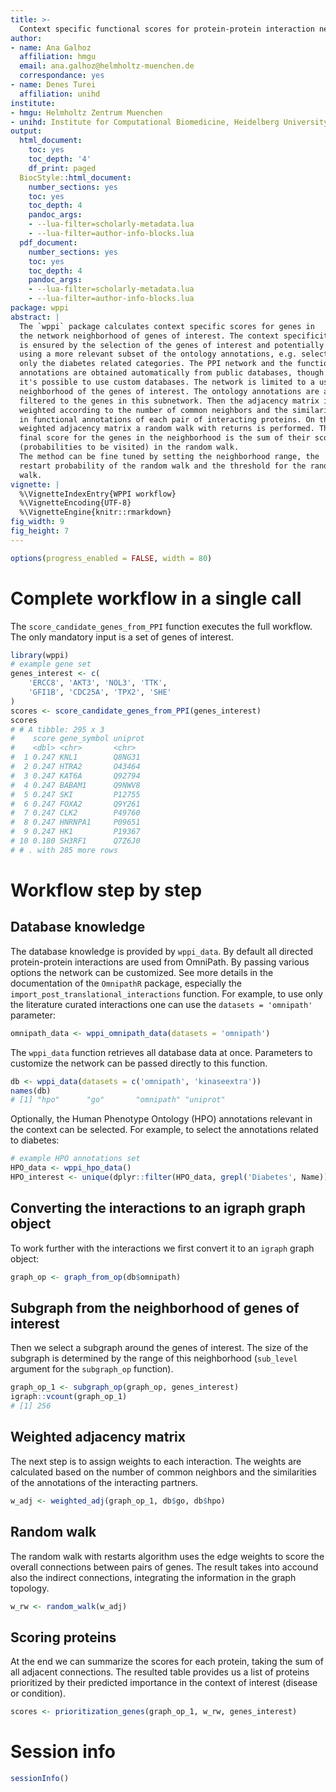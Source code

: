 ```yaml
---
title: >-
  Context specific functional scores for protein-protein interaction networks
author:
- name: Ana Galhoz
  affiliation: hmgu
  email: ana.galhoz@helmholtz-muenchen.de
  correspondance: yes
- name: Denes Turei
  affiliation: unihd
institute:
- hmgu: Helmholtz Zentrum Muenchen
- unihd: Institute for Computational Biomedicine, Heidelberg University
output:
  html_document:
    toc: yes
    toc_depth: '4'
    df_print: paged
  BiocStyle::html_document:
    number_sections: yes
    toc: yes
    toc_depth: 4
    pandoc_args:
    - --lua-filter=scholarly-metadata.lua
    - --lua-filter=author-info-blocks.lua
  pdf_document:
    number_sections: yes
    toc: yes
    toc_depth: 4
    pandoc_args:
    - --lua-filter=scholarly-metadata.lua
    - --lua-filter=author-info-blocks.lua
package: wppi
abstract: |
  The `wppi` package calculates context specific scores for genes in
  the network neighborhood of genes of interest. The context specificity
  is ensured by the selection of the genes of interest and potentially by
  using a more relevant subset of the ontology annotations, e.g. selecting
  only the diabetes related categories. The PPI network and the functional
  annotations are obtained automatically from public databases, though
  it's possible to use custom databases. The network is limited to a user defined
  neighborhood of the genes of interest. The ontology annotations are also
  filtered to the genes in this subnetwork. Then the adjacency matrix is
  weighted according to the number of common neighbors and the similarity
  in functional annotations of each pair of interacting proteins. On this
  weighted adjacency matrix a random walk with returns is performed. The
  final score for the genes in the neighborhood is the sum of their scores
  (probabilities to be visited) in the random walk.
  The method can be fine tuned by setting the neighborhood range, the
  restart probability of the random walk and the threshold for the random
  walk.
vignette: |
  %\VignetteIndexEntry{WPPI workflow}
  %\VignetteEncoding{UTF-8}
  %\VignetteEngine{knitr::rmarkdown}
fig_width: 9
fig_height: 7
---
```


```r
options(progress_enabled = FALSE, width = 80)
```

# Complete workflow in a single call

The `score_candidate_genes_from_PPI` function executes the full workflow.
The only mandatory input is a set of genes of interest.

```r
library(wppi)
# example gene set
genes_interest <- c(
    'ERCC8', 'AKT3', 'NOL3', 'TTK',
    'GFI1B', 'CDC25A', 'TPX2', 'SHE'
)
scores <- score_candidate_genes_from_PPI(genes_interest)
scores
# # A tibble: 295 x 3
#    score gene_symbol uniprot
#    <dbl> <chr>       <chr>
#  1 0.247 KNL1        Q8NG31
#  2 0.247 HTRA2       O43464
#  3 0.247 KAT6A       Q92794
#  4 0.247 BABAM1      Q9NWV8
#  5 0.247 SKI         P12755
#  6 0.247 FOXA2       Q9Y261
#  7 0.247 CLK2        P49760
#  8 0.247 HNRNPA1     P09651
#  9 0.247 HK1         P19367
# 10 0.180 SH3RF1      Q7Z6J0
# # . with 285 more rows
```

# Workflow step by step

## Database knowledge

The database knowledge is provided by `wppi_data`. By default all directed
protein-protein interactions are used from OmniPath. By passing various
options the network can be customized. See more details in the documentation
of the `OmnipathR` package, especially the
`import_post_translational_interactions` function. For example, to use only
the literature curated interactions one can use the `datasets = 'omnipath'`
parameter:

```r
omnipath_data <- wppi_omnipath_data(datasets = 'omnipath')
```

The `wppi_data` function retrieves all database data at once. Parameters to
customize the network can be passed directly to this function.

```r
db <- wppi_data(datasets = c('omnipath', 'kinaseextra'))
names(db)
# [1] "hpo"      "go"       "omnipath" "uniprot"
````

Optionally, the Human Phenotype Ontology (HPO) annotations relevant in the
context can be selected. For example, to select the annotations related to
diabetes:

```r
# example HPO annotations set
HPO_data <- wppi_hpo_data()
HPO_interest <- unique(dplyr::filter(HPO_data, grepl('Diabetes', Name))$Name)
```

## Converting the interactions to an igraph graph object

To work further with the interactions we first convert it to an `igraph`
graph object:

```r
graph_op <- graph_from_op(db$omnipath)
```

## Subgraph from the neighborhood of genes of interest

Then we select a subgraph around the genes of interest. The size of the
subgraph is determined by the range of this neighborhood (`sub_level`
argument for the `subgraph_op` function).

```r
graph_op_1 <- subgraph_op(graph_op, genes_interest)
igraph::vcount(graph_op_1)
# [1] 256
```

## Weighted adjacency matrix

The next step is to assign weights to each interaction. The weights are
calculated based on the number of common neighbors and the similarities of
the annotations of the interacting partners.

```r
w_adj <- weighted_adj(graph_op_1, db$go, db$hpo)
```

## Random walk

The random walk with restarts algorithm uses the edge weights to score the
overall connections between pairs of genes. The result takes into accound
also the indirect connections, integrating the information in the graph
topology.

```r
w_rw <- random_walk(w_adj)
```

## Scoring proteins

At the end we can summarize the scores for each protein, taking the sum of
all adjacent connections. The resulted table provides us a list of proteins
prioritized by their predicted importance in the context of interest
(disease or condition).

```r
scores <- prioritization_genes(graph_op_1, w_rw, genes_interest)
```

# Session info {.unnumbered}

```r
sessionInfo()
```
